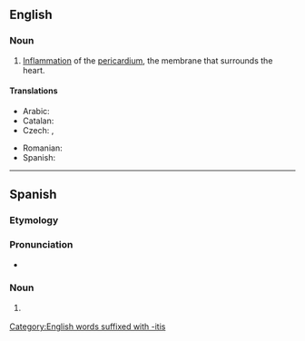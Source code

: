 ==English==
{{wikipedia}}

===Noun===
{{en-noun|~|pericarditides|pericardites}}

# {{lb|en|cardiology|pathology}} [[inflammation|Inflammation]] of the [[pericardium]], the membrane that surrounds the heart.

====Translations====
{{trans-top|inflammation of the pericardium, the membrane that surrounds the heart}}
* Arabic: {{t|ar|اِلْتِهَاب التَّأْمُور|m}}
* Catalan: {{t+|ca|pericarditis|f}}
* Czech: {{t|cs|perikarditida|f}}, {{t|cs|zánět osrdečníku|m}}
{{trans-mid}}
* Romanian: {{t+|ro|pericardită|f}}
* Spanish: {{t+|es|pericarditis|f}}
{{trans-bottom}}

[[Category:English words suffixed with -itis]]

----

==Spanish==

===Etymology===
{{suffix|es|pericardio|itis}}

===Pronunciation===
* {{rhymes|es|itis}}

===Noun===
{{es-noun|f|pericarditis}}

# {{lb|es|cardiology|pathology}} {{l|en|pericarditis}}